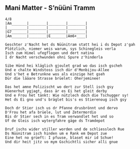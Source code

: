 
## Mani Matter - S'nüüni Tramm
```{}
4/8
|Am_______|________|________|________|
|_________|________|________|________|
|G7_______|________|________|________|
|Am_______|________|E_______|Am6+____|

Geschter z'Nacht het ds Nüünitram statt hei i ds Depot z'gah
Plötzlich, niemer weis warum, sys Schinegleis verla
Isch zum Himel ufegflogen und dert natina
I dr Nacht verschwunden ohni Spure z'hinderla

Sibe Hünd hei kläglich gjoulet grad wo das isch gscheh
Und e chalte Windstoss isch dür d'Monbijou-Allee
Und s'het e Betrunkne wos als einzige het gseh
Dür die lääare Strasse brüelet: Oherjeminee!

Das het amne Polizischt wo dert zur Stell isch gsy
Hüenerhut ygjagt, dass är es Ei het gleit derby
Und e Frou het tänkt: Wie nützlech doch die Tschugger sy!
Het ds Ei gno und's bräglet bis's es Stierenoug isch gsy

Doch dr Stier isch us dr Pfanne drusbrönnt und dervo
D'Frou het afa brüele, lut und Zetermordio
Bis dr Stier sech in es Tram verwandlet het und so
Uf de Gleis isch wytergfahre gäge ds Tramdepot

Druf ischs wider stiller worden und de schliesslech Rue
Ds Nüünitram isch hinden um e Rank em Depot zue
Eine het no grüeft: I pfuuse, blaset mir id Schue!
Und dir heit jitz vo mym Gschichtli sicher alli gnue


```
